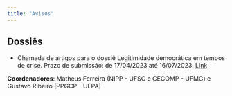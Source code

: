 ```yaml
---
title: "Avisos"
---
```


## **Dossiês**

* Chamada de artigos para o dossiê Legitimidade democrática em tempos de crise. Prazo de submissão: de 17/04/2023 até 16/07/2023. [Link](https://www.agendapolitica.ufscar.br/index.php/agendapolitica/announcement/view/30)

**Coordenadores**: Matheus Ferreira (NIPP - UFSC e CECOMP - UFMG) e Gustavo Ribeiro (PPGCP - UFPA)
